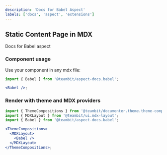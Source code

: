 ```yaml
---
description: 'Docs for Babel Aspect'
labels: ['docs', 'aspect', 'extensions']
---
```



## Static Content Page in MDX

Docs for Babel aspect

### Component usage

Use your component in any mdx file:

```jsx
import { Babel } from '@teambit/aspect-docs.babel';

<Babel />;
```

### Render with theme and MDX providers

```jsx
import { ThemeCompositions } from '@teambit/documenter.theme.theme-compositions';
import { MDXLayout } from '@teambit/ui.mdx-layout';
import { Babel } from '@teambit/aspect-docs.babel';

<ThemeCompositions>
  <MDXLayout>
    <Babel />
  </MDXLayout>
</ThemeCompositions>;
```
